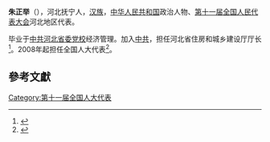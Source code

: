 '''朱正举'''（{{bd|1955年||}}），河北抚宁人，[[汉族|汉族]]，[[中华人民共和国|中华人民共和国]]政治人物、[[第十一届全国人民代表大会|第十一届全国人民代表大会]]河北地区代表。

毕业于[[中共河北省委党校|中共河北省委党校]]经济管理。加入[[中共|中共]]，担任河北省住房和城乡建设厅厅长<ref>{{cite news|title=朱正举代表：建议公积金余额用于保障房建设|url=http://yanzhao.yzdsb.com.cn/system/2011/03/07/010968604.shtml|accessdate=2014-01-06|newspaper=燕赵都市网|deadurl=yes|archiveurl=https://web.archive.org/web/20140106043934/http://yanzhao.yzdsb.com.cn/system/2011/03/07/010968604.shtml|archivedate=2014-01-06}}</ref>。2008年起担任全国人大代表<ref>{{cite news|title=全国人大代表信息-朱正举|url= http://210.82.31.1:8084/delegate/viewDelegate.action?dbid=110134|accessdate=2013-04-05|newspaper=全国人大网|archive-url=https://web.archive.org/web/20140529052433/http://www.npc.gov.cn/delegate/viewDelegate.action?dbid=110134|archive-date=2014-05-29|dead-url=yes}}</ref>。

==參考文獻==
{{reflist}}
[[Category:第十一届全国人大代表|Category:第十一届全国人大代表]]